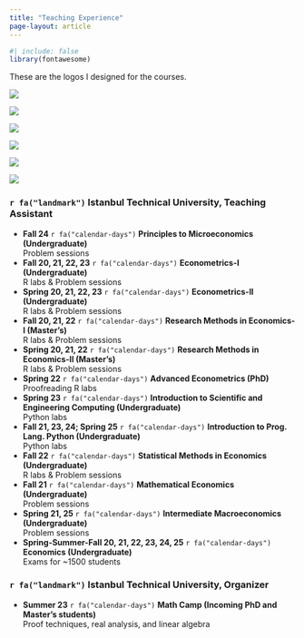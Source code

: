 ```yaml
---
title: "Teaching Experience"
page-layout: article
---
```


```r
#| include: false
library(fontawesome)
```

These are the logos I designed for the courses.

::: {layout-ncol=3}
![](logos_png/econometrics_logo.png)

![](logos_png/research_methods_in_economics_logo.png)

![](logos_png/statistical_methods_in_economics_logo.png)

![](logos_png/mlreadings_logo.png)

![](logos_png/mathematical_economics_logo.png)

![](logos_png/advanced_econometrics_logo.png)
:::

### `r fa("landmark")` **Istanbul Technical University, Teaching Assistant**
- **Fall 24** `r fa("calendar-days")` **Principles to Microeconomics (Undergraduate)** <br>
  Problem sessions <br>
- **Fall 20, 21, 22, 23** `r fa("calendar-days")` **Econometrics-I (Undergraduate)** <br>
  R labs & Problem sessions <br>
- **Spring 20, 21, 22, 23** `r fa("calendar-days")` **Econometrics-II (Undergraduate)** <br>
  R labs & Problem sessions <br>
- **Fall 20, 21, 22** `r fa("calendar-days")` **Research Methods in Economics-I (Master's)** <br>
  R labs & Problem sessions <br>
- **Spring 20, 21, 22** `r fa("calendar-days")` **Research Methods in Economics-II (Master's)** <br>
  R labs & Problem sessions <br>
- **Spring 22** `r fa("calendar-days")` **Advanced Econometrics (PhD)** <br>
  Proofreading R labs <br>
- **Spring 23** `r fa("calendar-days")` **Introduction to Scientific and Engineering Computing (Undergraduate)** <br>
  Python labs <br>
- **Fall 21, 23, 24; Spring 25** `r fa("calendar-days")` **Introduction to Prog. Lang. Python (Undergraduate)** <br>
  Python labs <br>
- **Fall 22** `r fa("calendar-days")` **Statistical Methods in Economics (Undergraduate)** <br>
  R labs & Problem sessions <br>
- **Fall 21** `r fa("calendar-days")` **Mathematical Economics (Undergraduate)** <br>
  Problem sessions <br>
- **Spring 21, 25** `r fa("calendar-days")` **Intermediate Macroeconomics (Undergraduate)** <br>
  Problem sessions <br>
- **Spring-Summer-Fall 20, 21, 22, 23, 24, 25** `r fa("calendar-days")` **Economics (Undergraduate)** <br>
  Exams for ~1500 students <br>
  
### `r fa("landmark")` **Istanbul Technical University, Organizer**

- **Summer 23** `r fa("calendar-days")` **Math Camp (Incoming PhD and Master's students)** <br>
  Proof techniques, real analysis, and linear algebra <br>
